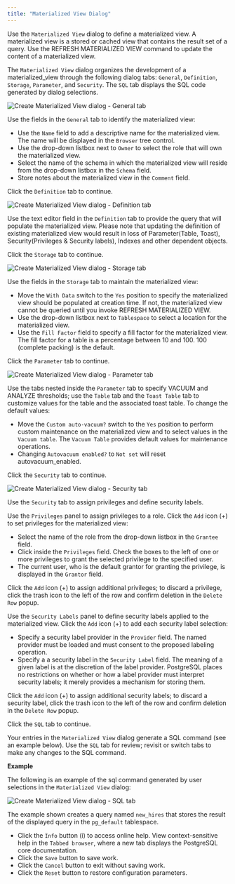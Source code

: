 ```yaml
---
title: "Materialized View Dialog"
---
```


<div id="materialized_view_dialog" class="registered_link"></div>

Use the `Materialized View` dialog to define a materialized view. A materialized view is a stored or cached view that contains the result set of a query. Use the REFRESH MATERIALIZED VIEW command to update the content of a materialized view.

The `Materialized View` dialog organizes the development of a materialized_view through the following dialog tabs: `General`, `Definition`, `Storage`, `Parameter`, and `Security`. The `SQL` tab displays the SQL code generated by dialog selections.

![Create Materialized View dialog - General tab](../../images/materialized_view_general.png)

Use the fields in the `General` tab to identify the materialized view:

-   Use the `Name` field to add a descriptive name for the materialized view. The name will be displayed in the `Browser` tree control.
-   Use the drop-down listbox next to `Owner` to select the role that will own the materialized view.
-   Select the name of the schema in which the materialized view will reside from the drop-down listbox in the `Schema` field.
-   Store notes about the materialized view in the `Comment` field.

Click the `Definition` tab to continue.

![Create Materialized View dialog - Definition tab](../../images/materialized_view_definition.png)

Use the text editor field in the `Definition` tab to provide the query that will populate the materialized view. Please note that updating the definition of existing materialized view would result in loss of Parameter(Table, Toast), Security(Privileges & Security labels), Indexes and other dependent objects.

Click the `Storage` tab to continue.

![Create Materialized View dialog - Storage tab](../../images/materialized_view_storage.png)

Use the fields in the `Storage` tab to maintain the materialized view:

-   Move the `With Data` switch to the `Yes` position to specify the materialized view should be populated at creation time. If not, the materialized view cannot be queried until you invoke REFRESH MATERIALIZED VIEW.
-   Use the drop-down listbox next to `Tablespace` to select a location for the materialized view.
-   Use the `Fill Factor` field to specify a fill factor for the materialized view. The fill factor for a table is a percentage between 10 and 100. 100 (complete packing) is the default.

Click the `Parameter` tab to continue.

![Create Materialized View dialog - Parameter tab](../../images/materialized_view_parameter.png)

Use the tabs nested inside the `Parameter` tab to specify VACUUM and ANALYZE thresholds; use the `Table` tab and the `Toast Table` tab to customize values for the table and the associated toast table. To change the default values:

-   Move the `Custom auto-vacuum?` switch to the `Yes` position to perform custom maintenance on the materialized view and to select values in the `Vacuum table`. The `Vacuum Table` provides default values for maintenance operations.
-   Changing `Autovacuum enabled?` to `Not set` will reset autovacuum_enabled.

Click the `Security` tab to continue.

![Create Materialized View dialog - Security tab](../../images/materialized_view_security.png)

Use the `Security` tab to assign privileges and define security labels.

Use the `Privileges` panel to assign privileges to a role. Click the `Add` icon (+) to set privileges for the materialized view:

-   Select the name of the role from the drop-down listbox in the `Grantee` field.
-   Click inside the `Privileges` field. Check the boxes to the left of one or more privileges to grant the selected privilege to the specified user.
-   The current user, who is the default grantor for granting the privilege, is displayed in the `Grantor` field.

Click the `Add` icon (+) to assign additional privileges; to discard a privilege, click the trash icon to the left of the row and confirm deletion in the `Delete Row` popup.

Use the `Security Labels` panel to define security labels applied to the materialized view. Click the `Add` icon (+) to add each security label selection:

-   Specify a security label provider in the `Provider` field. The named provider must be loaded and must consent to the proposed labeling operation.
-   Specify a a security label in the `Security Label` field. The meaning of a given label is at the discretion of the label provider. PostgreSQL places no restrictions on whether or how a label provider must interpret security labels; it merely provides a mechanism for storing them.

Click the `Add` icon (+) to assign additional security labels; to discard a security label, click the trash icon to the left of the row and confirm deletion in the `Delete Row` popup.

Click the `SQL` tab to continue.

Your entries in the `Materialized View` dialog generate a SQL command (see an example below). Use the `SQL` tab for review; revisit or switch tabs to make any changes to the SQL command.

**Example**

The following is an example of the sql command generated by user selections in the `Materialized View` dialog:

![Create Materialized View dialog - SQL tab](../../images/materialized_view_sql.png)

The example shown creates a query named `new_hires` that stores the result of the displayed query in the `pg_default` tablespace.

-   Click the `Info` button (i) to access online help. View context-sensitive help in the `Tabbed browser`, where a new tab displays the PostgreSQL core documentation.
-   Click the `Save` button to save work.
-   Click the `Cancel` button to exit without saving work.
-   Click the `Reset` button to restore configuration parameters.
